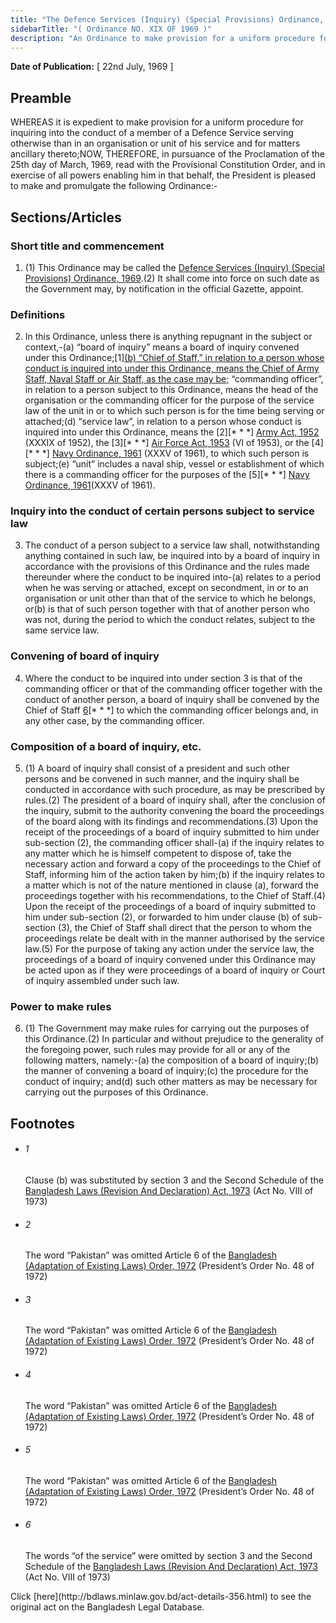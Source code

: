 ```yaml
---
title: "The Defence Services (Inquiry) (Special Provisions) Ordinance, 1969"
sidebarTitle: "( Ordinance NO. XIX OF 1969 )"
description: "An Ordinance to make provision for a uniform procedure for inquiring into the conduct of a member of a Defence Service serving otherwise than in an organisation or unit of his service.♣"
---
```


**Date of Publication:** [ 22nd July, 1969 ]

## Preamble

WHEREAS it is expedient to make provision for a uniform procedure for inquiring into the conduct of a member of a Defence Service serving otherwise than in an organisation or unit of his service and for matters ancillary thereto;NOW, THEREFORE, in pursuance of the Proclamation of the 25th day of March, 1969, read with the Provisional Constitution Order, and in exercise of all powers enabling him in that behalf, the President is pleased to make and promulgate the following Ordinance:-

## Sections/Articles

### Short title and commencement

1. (1) This Ordinance may be called the [Defence Services (Inquiry) (Special Provisions) Ordinance, 1969](/act-356.html "Defence Services (Inquiry) (Special Provisions) Ordinance, 1969").(2) It shall come into force on such date as the Government may, by notification in the official Gazette, appoint.

### Definitions

2. In this Ordinance, unless there is anything repugnant in the subject or context,-(a) “board of inquiry” means a board of inquiry convened under this Ordinance;[1][(b) “Chief of Staff,” in relation to a person whose conduct is inquired into under this Ordinance, means the Chief of Army Staff, Naval Staff or Air Staff, as the case may be;](c) “commanding officer”, in relation to a person subject to this Ordinance, means the head of the organisation or the commanding officer for the purpose of the service law of the unit in or to which such person is for the time being serving or attached;(d) “service law”, in relation to a person whose conduct is inquired into under this Ordinance, means the [2][\* \* \*] [Army Act, 1952](/act-248.html "Army Act, 1952") (XXXIX of 1952), the [3][\* \* \*] [Air Force Act, 1953](/act-256.html "Air Force Act, 1953") (VI of 1953), or the [4][\* \* \*] [Navy Ordinance, 1961](/act-310.html "Navy Ordinance, 1961") (XXXV of 1961), to which such person is subject;(e) “unit” includes a naval ship, vessel or establishment of which there is a commanding officer for the purposes of the [5][\* \* \*] [Navy Ordinance, 1961](/act-310.html "Navy Ordinance, 1961")(XXXV of 1961).

### Inquiry into the conduct of certain persons subject to service law

3. The conduct of a person subject to a service law shall, notwithstanding anything contained in such law, be inquired into by a board of inquiry in accordance with the provisions of this Ordinance and the rules made thereunder where the conduct to be inquired into-(a) relates to a period when he was serving or attached, except on secondment, in or to an organisation or unit other than that of the service to which he belongs, or(b) is that of such person together with that of another person who was not, during the period to which the conduct relates, subject to the same service law.

### Convening of board of inquiry

4. Where the conduct to be inquired into under section 3 is that of the commanding officer or that of the commanding officer together with the conduct of another person, a board of inquiry shall be convened by the Chief of Staff [6](1)[\* \* \*] to which the commanding officer belongs and, in any other case, by the commanding officer.

### Composition of a board of inquiry, etc.

5. (1) A board of inquiry shall consist of a president and such other persons and be convened in such manner, and the inquiry shall be conducted in accordance with such procedure, as may be prescribed by rules.(2) The president of a board of inquiry shall, after the conclusion of the inquiry, submit to the authority convening the board the proceedings of the board along with its findings and recommendations.(3) Upon the receipt of the proceedings of a board of inquiry submitted to him under sub-section (2), the commanding officer shall-(a) if the inquiry relates to any matter which he is himself competent to dispose of, take the necessary action and forward a copy of the proceedings to the Chief of Staff, informing him of the action taken by him;(b) if the inquiry relates to a matter which is not of the nature mentioned in clause (a), forward the proceedings together with his recommendations, to the Chief of Staff.(4) Upon the receipt of the proceedings of a board of inquiry submitted to him under sub-section (2), or forwarded to him under clause (b) of sub-section (3), the Chief of Staff shall direct that the person to whom the proceedings relate be dealt with in the manner authorised by the service law.(5) For the purpose of taking any action under the service law, the proceedings of a board of inquiry convened under this Ordinance may be acted upon as if they were proceedings of a board of inquiry or Court of inquiry assembled under such law.

### Power to make rules

6. (1) The Government may make rules for carrying out the purposes of this Ordinance.(2) In particular and without prejudice to the generality of the foregoing power, such rules may provide for all or any of the following matters, namely:-(a) the composition of a board of inquiry;(b) the manner of convening a board of inquiry;(c) the procedure for the conduct of inquiry; and(d) such other matters as may be necessary for carrying out the purposes of this Ordinance.

## Footnotes

- ###### 1

  Clause (b) was substituted by section 3 and the Second Schedule of the [Bangladesh Laws (Revision And Declaration) Act, 1973](/act-430.html "Bangladesh Laws (Revision And Declaration) Act, 1973") (Act No. VIII of 1973)

- ###### 2

  The word “Pakistan” was omitted Article 6 of the [Bangladesh (Adaptation of Existing Laws) Order, 1972](/act-388.html "Bangladesh (Adaptation of Existing Laws) Order, 1972 ") (President’s Order No. 48 of 1972)

- ###### 3

  The word “Pakistan” was omitted Article 6 of the [Bangladesh (Adaptation of Existing Laws) Order, 1972](/act-388.html "Bangladesh (Adaptation of Existing Laws) Order, 1972 ") (President’s Order No. 48 of 1972)

- ###### 4

  The word “Pakistan” was omitted Article 6 of the [Bangladesh (Adaptation of Existing Laws) Order, 1972](/act-388.html "Bangladesh (Adaptation of Existing Laws) Order, 1972 ") (President’s Order No. 48 of 1972)

- ###### 5

  The word “Pakistan” was omitted Article 6 of the [Bangladesh (Adaptation of Existing Laws) Order, 1972](/act-388.html "Bangladesh (Adaptation of Existing Laws) Order, 1972 ") (President’s Order No. 48 of 1972)

- ###### 6

  The words “of the service” were omitted by section 3 and the Second Schedule of the [Bangladesh Laws (Revision And Declaration) Act, 1973](/act-430.html "Bangladesh Laws (Revision And Declaration) Act, 1973") (Act No. VIII of 1973)

<Note>
  Click [here](http://bdlaws.minlaw.gov.bd/act-details-356.html) to see the original act on the Bangladesh Legal Database.
</Note>
